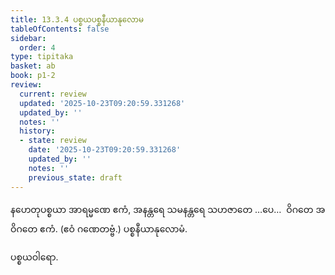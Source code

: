 ```yaml
---
title: 13.3.4 ပစ္စယပစ္စနီယာနုလောမ
tableOfContents: false
sidebar:
  order: 4
type: tipitaka
basket: ab
book: p1-2
review:
  current: review
  updated: '2025-10-23T09:20:59.331268'
  updated_by: ''
  notes: ''
  history:
  - state: review
    date: '2025-10-23T09:20:59.331268'
    updated_by: ''
    notes: ''
    previous_state: draft
---
```



<ReviewStatus review={frontmatter.review} showDetails={true} />

<HypothesisAnnotation frontmatter={frontmatter} />

<DynamicBreadcrumb />

<Division number="41" book="p1-2" e="ch" v="37" p="319">

<Paragraph number="1993" book="p1-2">
နဟေတုပစ္စယာ အာရမ္မဏေ ဧကံ, အနန္တရေ သမနန္တရေ သဟဇာတေ …ပေ…  ဝိဂတေ အဝိဂတေ ဧကံ. (ဧဝံ ဂဏေတဗ္ဗံ.)

</Paragraph>
</Division>

<Paragraph number="1994" type="center" book="p1-2">
ပစ္စနီယာနုလောမံ.

  
ပစ္စယဝါရော.
</Paragraph>